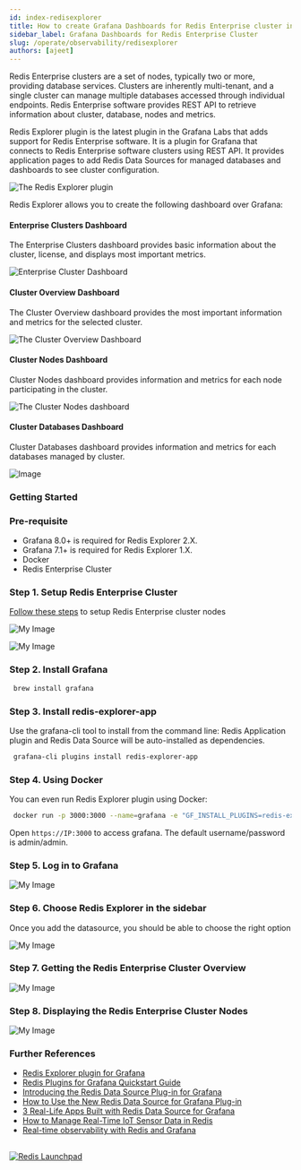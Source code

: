 ```yaml
---
id: index-redisexplorer
title: How to create Grafana Dashboards for Redis Enterprise cluster in 5 Minutes
sidebar_label: Grafana Dashboards for Redis Enterprise Cluster 
slug: /operate/observability/redisexplorer
authors: [ajeet]
---
```





Redis Enterprise clusters are a set of nodes, typically two or more, providing database services. Clusters are inherently multi-tenant, and a single cluster can manage multiple databases accessed through individual endpoints. Redis Enterprise software provides REST API to retrieve information about cluster, database, nodes and metrics.

Redis Explorer plugin is the latest plugin in the Grafana Labs that adds support for Redis Enterprise software. It is a plugin for Grafana that connects to Redis Enterprise software clusters using REST API. It provides application pages to add Redis Data Sources for managed databases and dashboards to see cluster configuration.


![The Redis Explorer plugin](redisexplorer.png)

Redis Explorer allows you to create the following dashboard over Grafana:

#### Enterprise Clusters Dashboard 

The Enterprise Clusters dashboard provides basic information about the cluster, license, and displays most important metrics.

![Enterprise Cluster Dashboard](enterprise_cluster_dashboard.png)


#### Cluster Overview Dashboard

The Cluster Overview dashboard provides the most important information and metrics for the selected cluster.

![The Cluster Overview Dashboard](cluster_overview_dashboard.png)


#### Cluster Nodes Dashboard

Cluster Nodes dashboard provides information and metrics for each node participating in the cluster.

![The Cluster Nodes dashboard](cluster_nodes_dashboard.png)



#### Cluster Databases Dashboard

Cluster Databases dashboard provides information and metrics for each databases managed by cluster.

![Image](cluster_databases_dashboard.png)

### Getting Started

### Pre-requisite

- Grafana 8.0+ is required for Redis Explorer 2.X.
- Grafana 7.1+ is required for Redis Explorer 1.X.
- Docker
- Redis Enterprise Cluster

### Step 1. Setup Redis Enterprise Cluster

[Follow these steps](/create/docker/) to setup Redis Enterprise cluster nodes

![My Image](tryfree1.png)

![My Image](redis_enterprise_cluster.png)

### Step 2. Install Grafana

 ```bash
  brew install grafana
 ```


### Step 3. Install redis-explorer-app

Use the grafana-cli tool to install from the command line:
Redis Application plugin and Redis Data Source will be auto-installed as dependencies.


 ```bash
  grafana-cli plugins install redis-explorer-app
 ```



### Step 4. Using Docker 

You can even run Redis Explorer plugin using Docker:

 ```bash
  docker run -p 3000:3000 --name=grafana -e "GF_INSTALL_PLUGINS=redis-explorer-app" grafana/grafana
 ```

Open `https://IP:3000` to access grafana. The default username/password is admin/admin.


### Step 5. Log in to Grafana

![My Image](grafana.png)


### Step 6. Choose Redis Explorer in the sidebar

Once you add the datasource, you should be able to choose the right option

![My Image](explorer_options.png)

### Step 7. Getting the Redis Enterprise Cluster Overview

![My Image](cluster_overview.png)

### Step 8. Displaying the Redis Enterprise Cluster Nodes

![My Image](cluster_nodes.png)



### Further References 

- [Redis Explorer plugin for Grafana](https://grafana.com/grafana/plugins/redis-explorer-app/)
- [Redis Plugins for Grafana Quickstart Guide](https://redisgrafana.github.io/quickstart/)
- [Introducing the Redis Data Source Plug-in for Grafana](https://redis.com/blog/how-to-use-the-new-redis-data-source-for-grafana-plug-in/)
- [How to Use the New Redis Data Source for Grafana Plug-in](https://redis.com/blog/how-to-use-the-new-redis-data-source-for-grafana-plug-in/)
- [3 Real-Life Apps Built with Redis Data Source for Grafana](https://redis.com/blog/3-real-life-apps-built-with-redis-data-source-for-grafana/)
- [How to Manage Real-Time IoT Sensor Data in Redis](https://redis.com/blog/how-to-manage-real-time-iot-sensor-data-in-redis/)
- [Real-time observability with Redis and Grafana](https://grafana.com/go/observabilitycon/real-time-observability-with-redis-and-grafana/)


##

<div>
<a href="https://launchpad.redis.com" target="_blank" rel="noopener" className="link"> <img src="/img/launchpad.png"  className="thumb" loading="lazy" alt="Redis Launchpad" /></a>
</div>
